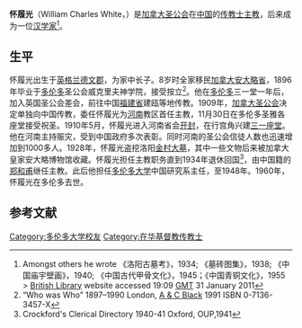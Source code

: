 '''怀履光'''（William Charles White，{{bd|1873年|8月22日|1960年|1月24日}}）是[[加拿大圣公会|加拿大圣公会]]在[[中国|中国]]的[[传教士|传教士]][[主教|主教]]，后来成为一位[[汉学家|汉学家]]<ref>Amongst others he wrote 《洛阳古墓考》，1934; 《墓砖图集》，1938; 《中国庙宇壁画》，1940; 《中国古代甲骨文化》，1945；《中国青铜文化》，1955   > [[British_Library|British Library]]  website accessed 19:09 [[GMT|GMT]] 31 January 2011</ref>。
==生平==
怀履光出生于[[英格兰|英格兰]][[德文郡|德文郡]]，为家中长子。8岁时全家移民[[加拿大|加拿大]][[安大略省|安大略省]]，1896年毕业于[[多伦多|多伦多]]圣公会威克里夫神学院，接受按立<ref> “Who was Who” 1897–1990 London, [[A_&_C_Black|A & C Black]] 1991 ISBN 0-7136-3457-X</ref>。他在[[多伦多|多伦多]]三一堂一年后，加入英国圣公会差会，前往中国[[福建省|福建省]]建瓯等地传教。1909年，[[加拿大圣公会|加拿大圣公会]]决定单独向中国传教，委任怀履光为[[河南|河南]]教区首任主教，11月30日在多伦多圣雅各座堂接受祝圣。1910年5月，怀履光进入河南省会[[开封|开封]]，在行宫角兴建[[三一座堂|三一座堂]]。他在河南主持赈灾，受到中国政府多次表彰。同时河南的圣公会信徒人数也迅速增加到1000多人。1928年，怀履光盗挖洛阳[[金村大墓|金村大墓]]，其中一些文物后来被加拿大皇家安大略博物馆收藏。怀履光担任主教职务直到1934年退休回国<ref>Crockford's Clerical Directory 1940-41 Oxford, OUP,1941</ref>，由中国籍的[[郑和甫|郑和甫]]继任主教。此后他担任[[多伦多大学|多伦多大学]]中国研究系主任，至1948年。1960年，怀履光在多伦多去世。

== 参考文献 ==
{{reflist}}
{{中国圣公会主教}}
{{DEFAULTSORT:White, William Charles}}
[[Category:多伦多大学校友|Category:多伦多大学校友]] 
[[Category:在华基督教传教士|Category:在华基督教传教士]]
